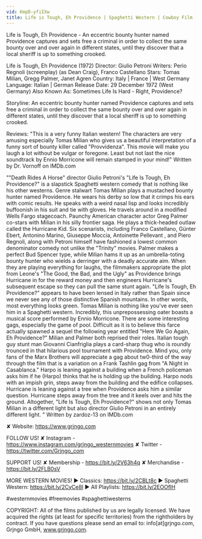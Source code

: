 ```yaml
---
vid: KmpD-yfiIXw
title: Life is Tough, Eh Providence | Spaghetti Western | Cowboy Film | Full Movie English
---
```


Life is Tough, Eh Providence - An eccentric bounty hunter named Providence captures and sets free a criminal in order to collect the same bounty over and over again in different states, until they discover that a local sheriff is up to something crooked. 

Life is Tough, Eh Providence (1972)
Director: Giulio Petroni
Writers: Perio Regnoli (screenplay) (as Dean Craig), Franco Castellano
Stars: Tomas Milian, Gregg Palmer, Janet Agren
Country: Italy | France | West Germany
Language: Italian | German
Release Date: 29 December 1972 (West Germany) 
Also Known As: Sometimes Life Is Hard - Right, Providence? 

Storyline:
An eccentric bounty hunter named Providence captures and sets free a criminal in order to collect the same bounty over and over again in different states, until they discover that a local sheriff is up to something crooked.

Reviews: 
"This is a very funny Italian western! The characters are very amusing especially Tomas Milian who gives us a beautiful interpretation of a funny sort of bounty killer called "Provvidenza". This movie will make you laugh a lot without be vulgar or foregone. Least but not last the nice soundtrack by Ennio Morricone will remain stamped in your mind!" Written by Dr. Vornoff on IMDb.com

""Death Rides A Horse" director Giulio Petroni's "Life Is Tough, Eh Providence?" is a slapstick Spaghetti western comedy that is nothing like his other westerns. Genre stalwart Tomas Milian plays a mustached bounty hunter named Providence. He wears his derby so low that it crimps his ears with comic results. He speaks with a weird nasal lisp and looks incredibly buffoonish in his suit and tie with gloves. He travels around in a modified Wells Fargo stagecoach. Paunchy American character actor Greg Palmer co-stars with Milian in his silly frontier saga. He plays a thick-headed outlaw called the Hurricane Kid. Six scenarists, including Franco Castellano, Günter Ebert, Antonino Marino, Giuseppe Moccia, Antoinette Pellevant , and Piero Regnoli, along with Petroni himself have fashioned a lowest common denominator comedy not unlike the "Trinity" movies. Palmer makes a perfect Bud Spencer type, while Milian hams it up as an umbrella-toting bounty hunter who wields a derringer with a deadly accurate aim. When they are playing everything for laughs, the filmmakers appropriate the plot from Leone's "The Good, the Bad, and the Ugly" as Providence brings Hurricane in for the reward money and then engineers Hurricane's subsequent escape so they can pull the same stunt again. "Life Is Tough, Eh Providence?" appears to have been lensed in Italy rather than Spain since we never see any of those distinctive Spanish mountains. In other words, most everything looks green. Tomas Milian is nothing like you've ever seen him in a Spaghetti western. Incredibly, this unprepossessing oater boasts a musical score performed by Ennio Morricone. There are some interesting gags, especially the game of pool. Difficult as it is to believe this farce actually spawned a sequel the following year entitled "Here We Go Again, Eh Providence?" Milian and Palmer both reprised their roles. Italian tough guy stunt man Giovanni Cianfriglia plays a card-sharp thug who is roundly trounced in that hilarious pool tournament with Providence. Mind you, only fans of the Marx Brothers will appreciate a gag about tw0-third of the way through the film that is a variation on a Frank Tashlin gag from "A Night in Casablanca." Harpo is leaning against a building when a French policeman asks him if he (Harpo) thinks that he is holding up the building. Harpo nods with an impish grin, steps away from the building and the edifice collapses. Hurricane is leaning against a tree when Providence asks him a similar question. Hurricane steps away from the tree and it keels over and hits the ground. Altogether, "Life Is Tough, Eh Providence?" shows not only Tomas Milian in a different light but also director Giulio Petroni in an entirely different light. " Written by zardoz-13 on IMDb.com

✘ Website: https://www.grjngo.com

FOLLOW US!
✘ Instagram - https://www.instagram.com/grjngo_westernmovies
✘ Twitter - https://twitter.com/Grjngo_com

SUPPORT US!
✘ Membership - https://bit.ly/2V63h4q
✘ Merchandise - https://bit.ly/2FLB0sV

MORE WESTERN MOVIES! 
► Classics: https://bit.ly/2CBLt8c 
► Spaghetti Western: https://bit.ly/2CyCe8I 
► All Playlists: https://bit.ly/2EOOfIH 

#westernmovies #freemovies #spaghettiwesterns

COPYRIGHT: All of the films published by us are legally licensed. We have acquired the rights (at least for specific territories) from the rightholders by contract. If you have questions please send an email to: info[at]grjngo.com, Grjngo GmbH, www.grjngo.com.